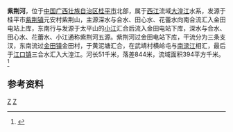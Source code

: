 {{Otheruses|紫荆河|other=同名或類似名的其它條目描述}}
{{Infobox River
  | river_name      = 紫荆河
  | image_name      =
  | image_size      = 
  | caption         = 
  | origin          = [[广西壮族自治区|广西壮族自治区]][[桂平市|桂平市]][[紫荆镇_(桂平市)|紫荆镇]]元安村紫荆山
  | mouth           = 广西壮族自治区桂平市[[江口镇_(桂平市)|江口镇]]三合水[[大湟江|大湟江]]
  | basin_countries = 广西桂平市
  | length          = 51 km
  | elevation       = 
  | mouth_elevation = 
  | discharge       = 11.1 m<sup>3</sup>/s
  | watershed       = 394 km<sup>2</sup>
}}
'''紫荆河'''，位于[[中国|中国]][[广西壮族自治区|广西壮族自治区]][[桂平市|桂平市]]北部，属于[[西江|西江]]流域[[大湟江|大湟江]]水系，发源于桂平市[[紫荆镇_(桂平市)|紫荆镇]]元安村紫荆山，主源深水与合水、田心水、花蕾水向南合流汇入金田电站上库，东南行与发源于太平山的[[小江_(紫荆河)|小江]]汇合后流入金田电站下库，深水与合水、田心水、花蕾水、小江通称紫荆河五源。紫荆河过金田电站下库，干流分为三条支汊，东南流过[[金田镇|金田镇]]金田村，于黄泥塘汇合，在武靖村横岭屯与[[南渌江|南渌江]]相汇，最后于[[江口镇_(桂平市)|江口镇]]三合水汇入大湟江。河长51千米，落差844米，流域面积394平方千米。<ref name="中国河湖大典">{{cite book zh |author=《[[中国河湖大典|中国河湖大典]]》编纂委员会 |title=《中国河湖大典·珠江卷》 |format=M |edition=1 |location=北京 |publisher=中国水利水电出版社 |date=2013年1月 |pages=173页 |id= ISBN 978-7-5170-0561-2}}</ref>
==参考资料==
{{reflist}}
[[Category:潯江水系|Z]]
[[Category:广西河流|Z]]